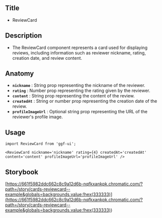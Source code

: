 ## Title

- ReviewCard

## Description

- The ReviewCard component represents a card used for displaying reviews, including information such as reviewer nickname, rating, creation date, and review content.

## Anatomy

- **`nickname`** : String prop representing the nickname of the reviewer.
- **`rating`** : Number prop representing the rating given by the reviewer.
- **`content`** : String prop representing the content of the review.
- **`createdAt`** : String or number prop representing the creation date of the review.
- **`profileImageUrl`** : Optional string prop representing the URL of the reviewer's profile image.

## Usage

```tsx
import ReviewCard from 'ggf-ui';
```

```tsx
<ReviewCard nickname='nickname' rating={4} createdAt='createdAt' content='content' profileImageUrl='profileImageUrl' />
```

## Storybook

[https://661f5982ddc662c8c9a12d6b-nqfkxankpk.chromatic.com/?path=/story/cards-reviewcard--example&globals=backgrounds.value:!hex(333333)](<https://661f5982ddc662c8c9a12d6b-nqfkxankpk.chromatic.com/?path=/story/cards-reviewcard--example&globals=backgrounds.value:!hex(333333)>)
